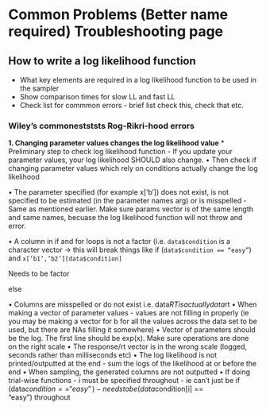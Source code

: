 # Common Problems (Better name required) Troubleshooting page

## How to write a log likelihood function

* What key elements are required in a log likelihood function to be used in the sampler
* Show comparison times for slow LL and fast LL
* Check list for commmon errors - brief list check this, check that etc.



### Wiley's commonestststs Rog-Rikri-hood errors

<b>1. Changing parameter values changes the log likelihood value</b>
* Preliminary step to check log likelihood function - If you update your parameter values, your log likelihood SHOULD also change.
• Then check if changing parameter values which rely on conditions actually change the log likelihood



• The parameter specified (for example x[‘b’]) does not exist, is not specified to be estimated (in the parameter names arg) or is misspelled
 - Same as mentioned earlier. Make sure params vector is of the same length and same names, becuase the log likelihood function will not throw and error.

• A column in if and for loops is not a factor (i.e. `data$condition` is a character vector -> this will break things like if (`data$condition == “easy”`) and `x[‘b1’,’b2’][data$condition]`

Needs to be factor

else 


• Columns are misspelled or do not exist i.e. data$RT is actually data$rt
• When making a vector of parameter values - values are not filling in properly (ie you may be making a vector for b for all the values across the data set to be used, but there are NAs filling it somewhere)
• Vector of parameters should be the log. The first line should be exp(x). Make sure operations are done on the right scale
• The response/rt vector is in the wrong scale (logged, seconds rather than milliseconds etc)
• The log likelihood is not printed/outputted at the end - sum the logs of the likelihood at or before the end
• When sampling, the generated columns are not outputted
• If doing trial-wise functions - i must be specified throughout - ie can’t just be if (data$condition == “easy”) - needs to be (data$condition[i] == “easy”) throughout
